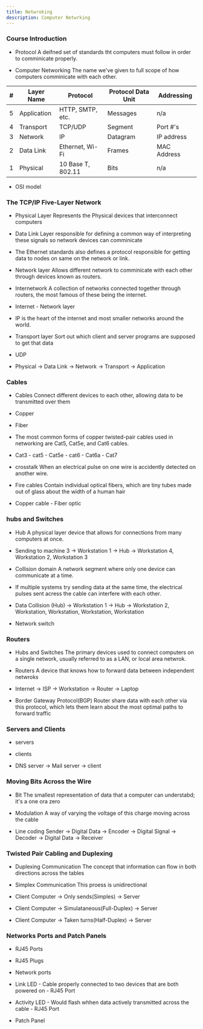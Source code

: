 ```yaml
---
title: Netwroking
description: Computer Netwrking
---
```


### Course Introduction
- Protocol 
A deifned set of standards tht computers must follow in order to comminicate properly.

- Computer Networking 
The name we've given to full scope of how computers comminicate with each other.

| #   | Layer Name   | Protocol             | Protocol Data Unit | Addressing     |
|-----|--------------|----------------------|---------------------|----------------|
| 5   | Application  | HTTP, SMTP, etc.     | Messages            | n/a            |
| 4   | Transport    | TCP/UDP              | Segment             | Port #'s       |
| 3   | Network      | IP                   | Datagram            | IP address     |
| 2   | Data Link    | Ethernet, Wi-Fi      | Frames              | MAC Address    |
| 1   | Physical     | 10 Base T, 802.11    | Bits                | n/a            |

- OSI model 

### The TCP/IP Five-Layer Network 
- Physical Layer
Represents the Physical devices that interconnect computers 

- Data Link Layer
responsible for defining a common way of interpreting these signals so network devices can comminicate 

- The Ethernet standards also defines a protocol responsible for getting data to nodes on same on the network or link. 

 - Network layer 
 Allows different network to comminicate with each other through devices known as routers.

 - Internetwork 
 A collection of networks connected together through routers, the most famous of these being the internet.

 - Internet - Network layer
 - IP is the heart of the internet and most smaller networks around the world. 

- Transport layer 
Sort out which client and server programs are supposed to get that data 

- UDP 

- Physical -> Data Link -> Network -> Transport -> Application 

### Cables 
- Cables 
Connect different devices to each other, allowing data to be transmitted over them 

- Copper 
- Fiber 

- The most common forms of copper twisted-pair cables used in networking are Cat5, Cat5e, and Cat6 cables. 

- Cat3 - cat5 - Cat5e - cat6 - Cat6a - Cat7

- crosstalk 
When an electrical pulse on one wire is accidently detected on another wire. 

- Fire cables 
Contain individual optical fibers, which are tiny tubes made out of glass about the width of a human hair 

- Copper cable - Fiber optic 

### hubs and Switches 
- Hub 
A physical layer device that allows for connections from many computers at once. 

- Sending to machine 3 -> Workstation 1 -> Hub -> Workstation 4, Workstation 2, Workstation 3 

- Collision domain 
A network segment where only one device can communicate at a time.

- If multiple systems try sending data at the same time, the electrical pulses sent acress the cable can interfere with each other. 

- Data Collision (Hub) -> Workstation 1 -> Hub -> Workstation 2, Workstation, Workstation, Workstation, Workstation 

- Network switch 

### Routers
- Hubs and Switches
The primary devices used to connect computers on a single network, usually referred to as a LAN, or local area netwrok. 

- Routers
A device that knows how to forward data between independent netwroks 

- Internet -> ISP -> Workstation -> Router -> Laptop 

- Border Gateway Protocol(BGP) 
Router share data with each other via this protocol, which lets them learn about the most optimal paths to forward traffic 

### Servers and Clients 
- servers 
- clients

- DNS server -> Mail server -> client 

### Moving Bits Across the Wire 
- Bit 
The smallest representation of data that a computer can understabd; it's a one ora zero 

- Modulation 
A way of varying the voltage of this charge moving across the cable 

- Line coding 
Sender -> Digital Data -> Encoder -> Digital Signal -> Decoder -> Digital Data -> Receiver

### Twisted Pair Cabling and Duplexing 
- Duplexing Communication 
The concept that information can flow in both directions across the tables 

- Simplex Communication 
This proess is unidirectional

- Client Computer -> Only sends(Simples) -> Server 
- Client Computer -> Simulataneous(Full-Duplex) -> Server 
- Client Computer -> Taken turns(Half-Duplex) -> Server 

### Networks Ports and Patch Panels 
- RJ45 Ports
- RJ45 Plugs 

- Network ports 

- Link LED - Cable properly connected to two devices that are both powered on - RJ45 Port 
- Activity LED - Would flash whhen data actively transmitted across the cable - RJ45 Port 

- Patch Panel




